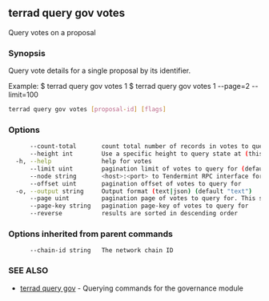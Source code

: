 ## terrad query gov votes

Query votes on a proposal

### Synopsis

Query vote details for a single proposal by its identifier.

Example:
$ terrad query gov votes 1
$ terrad query gov votes 1 --page=2 --limit=100

```sh Terrad
terrad query gov votes [proposal-id] [flags]
```

### Options

```sh Terrad
      --count-total       count total number of records in votes to query for
      --height int        Use a specific height to query state at (this can error if the node is pruning state)
  -h, --help              help for votes
      --limit uint        pagination limit of votes to query for (default 100)
      --node string       <host>:<port> to Tendermint RPC interface for this chain (default "tcp://localhost:26657")
      --offset uint       pagination offset of votes to query for
  -o, --output string     Output format (text|json) (default "text")
      --page uint         pagination page of votes to query for. This sets offset to a multiple of limit (default 1)
      --page-key string   pagination page-key of votes to query for
      --reverse           results are sorted in descending order
```

### Options inherited from parent commands

```
      --chain-id string   The network chain ID
```

### SEE ALSO

* [terrad query gov](terrad_query_gov.md)	 - Querying commands for the governance module


